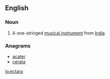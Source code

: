 ==English==

===Noun===
{{en-noun}}

# {{context|musical instruments}} A one-stringed [[musical instrument]] from [[India]]

===Anagrams===
* [[acater#English|acater]]
* [[cerata#English|cerata]]

[[lo:ectara]]